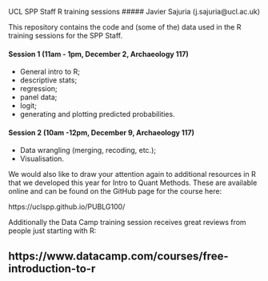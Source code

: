  UCL SPP Staff R training sessions
##### Javier Sajuria (j.sajuria@ucl.ac.uk)

This repository contains the code and (some of the) data used in the R training sessions for the SPP Staff.

#### Session 1 (11am - 1pm, December 2, Archaeology 117)

- General intro to R;  
- descriptive stats; 
- regression; 
- panel data; 
- logit;  
- generating and plotting predicted probabilities.

#### Session 2 (10am -12pm, December 9, Archaeology 117)

- Data wrangling (merging, recoding, etc.);    
- Visualisation.

We would also like to draw your attention again to additional resources in R that we developed this year for Intro to Quant Methods. These are available online and can be found on the GitHub page for the course here:

https://uclspp.github.io/PUBLG100/

Additionally the Data Camp training session receives great reviews from people just starting with R:

https://www.datacamp.com/courses/free-introduction-to-r
---


